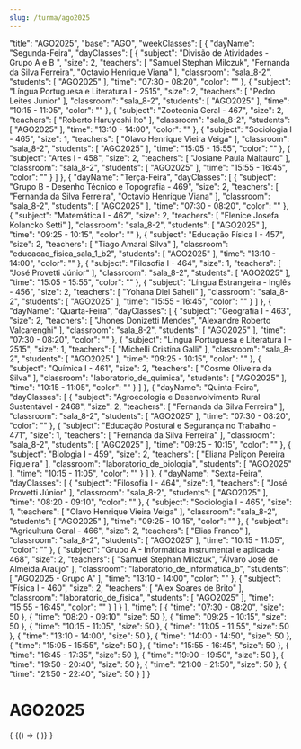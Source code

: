 ```yaml
---
slug: /turma/ago2025
---
```


  "title": "AGO2025",
  "base": "AGO",
  "weekClasses": [
    {
      "dayName": "Segunda-Feira",
      "dayClasses": [
        {
          "subject": "Divisão de Atividades - Grupo A e B ",
          "size": 2,
          "teachers": [
            "Samuel Stephan Milczuk",
            "Fernanda da Silva Ferreira",
            "Octavio Henrique Viana"
          ],
          "classroom": "sala_8-2",
          "students": [
            "AGO2025"
          ],
          "time": "07:30 - 08:20",
          "color": ""
        },
        {
          "subject": "Língua Portuguesa e Literatura I - 2515",
          "size": 2,
          "teachers": [
            "Pedro Leites Junior"
          ],
          "classroom": "sala_8-2",
          "students": [
            "AGO2025"
          ],
          "time": "10:15 - 11:05",
          "color": ""
        },
        {
          "subject": "Zootecnia Geral - 467",
          "size": 2,
          "teachers": [
            "Roberto Haruyoshi Ito"
          ],
          "classroom": "sala_8-2",
          "students": [
            "AGO2025"
          ],
          "time": "13:10 - 14:00",
          "color": ""
        },
        {
          "subject": "Sociologia I - 465",
          "size": 1,
          "teachers": [
            "Olavo Henrique Vieira Veiga"
          ],
          "classroom": "sala_8-2",
          "students": [
            "AGO2025"
          ],
          "time": "15:05 - 15:55",
          "color": ""
        },
        {
          "subject": "Artes I - 458",
          "size": 2,
          "teachers": [
            "Josiane Paula Maltauro"
          ],
          "classroom": "sala_8-2",
          "students": [
            "AGO2025"
          ],
          "time": "15:55 - 16:45",
          "color": ""
        }
      ]
    },
    {
      "dayName": "Terça-Feira",
      "dayClasses": [
        {
          "subject": "Grupo B - Desenho Técnico e Topografia - 469",
          "size": 2,
          "teachers": [
            "Fernanda da Silva Ferreira",
            "Octavio Henrique Viana"
          ],
          "classroom": "sala_8-2",
          "students": [
            "AGO2025"
          ],
          "time": "07:30 - 08:20",
          "color": ""
        },
        {
          "subject": "Matemática I - 462",
          "size": 2,
          "teachers": [
            "Elenice Josefa Kolancko Setti"
          ],
          "classroom": "sala_8-2",
          "students": [
            "AGO2025"
          ],
          "time": "09:25 - 10:15",
          "color": ""
        },
        {
          "subject": "Educação Física I - 457",
          "size": 2,
          "teachers": [
            "Tiago Amaral Silva"
          ],
          "classroom": "educacao_fisica_sala_1_b2",
          "students": [
            "AGO2025"
          ],
          "time": "13:10 - 14:00",
          "color": ""
        },
        {
          "subject": "Filosofia I - 464",
          "size": 1,
          "teachers": [
            "José Provetti Júnior"
          ],
          "classroom": "sala_8-2",
          "students": [
            "AGO2025"
          ],
          "time": "15:05 - 15:55",
          "color": ""
        },
        {
          "subject": "Língua Estrangeira - Inglês - 456",
          "size": 2,
          "teachers": [
            "Yohana Diel Saheli"
          ],
          "classroom": "sala_8-2",
          "students": [
            "AGO2025"
          ],
          "time": "15:55 - 16:45",
          "color": ""
        }
      ]
    },
    {
      "dayName": "Quarta-Feira",
      "dayClasses": [
        {
          "subject": "Geografia I - 463",
          "size": 2,
          "teachers": [
            "Jhones Donizetti Mendes",
            "Alexandre Roberto Valcarenghi"
          ],
          "classroom": "sala_8-2",
          "students": [
            "AGO2025"
          ],
          "time": "07:30 - 08:20",
          "color": ""
        },
        {
          "subject": "Língua Portuguesa e Literatura I - 2515",
          "size": 1,
          "teachers": [
            "Michelli Cristina Galli"
          ],
          "classroom": "sala_8-2",
          "students": [
            "AGO2025"
          ],
          "time": "09:25 - 10:15",
          "color": ""
        },
        {
          "subject": "Química I - 461",
          "size": 2,
          "teachers": [
            "Cosme Oliveira da Silva"
          ],
          "classroom": "laboratorio_de_quimica",
          "students": [
            "AGO2025"
          ],
          "time": "10:15 - 11:05",
          "color": ""
        }
      ]
    },
    {
      "dayName": "Quinta-Feira",
      "dayClasses": [
        {
          "subject": "Agroecologia e Desenvolvimento Rural Sustentável - 2468",
          "size": 2,
          "teachers": [
            "Fernanda da Silva Ferreira"
          ],
          "classroom": "sala_8-2",
          "students": [
            "AGO2025"
          ],
          "time": "07:30 - 08:20",
          "color": ""
        },
        {
          "subject": "Educação Postural e Segurança no Trabalho - 471",
          "size": 1,
          "teachers": [
            "Fernanda da Silva Ferreira"
          ],
          "classroom": "sala_8-2",
          "students": [
            "AGO2025"
          ],
          "time": "09:25 - 10:15",
          "color": ""
        },
        {
          "subject": "Biologia I - 459",
          "size": 2,
          "teachers": [
            "Eliana Peliçon Pereira Figueira"
          ],
          "classroom": "laboratorio_de_biologia",
          "students": [
            "AGO2025"
          ],
          "time": "10:15 - 11:05",
          "color": ""
        }
      ]
    },
    {
      "dayName": "Sexta-Feira",
      "dayClasses": [
        {
          "subject": "Filosofia I - 464",
          "size": 1,
          "teachers": [
            "José Provetti Júnior"
          ],
          "classroom": "sala_8-2",
          "students": [
            "AGO2025"
          ],
          "time": "08:20 - 09:10",
          "color": ""
        },
        {
          "subject": "Sociologia I - 465",
          "size": 1,
          "teachers": [
            "Olavo Henrique Vieira Veiga"
          ],
          "classroom": "sala_8-2",
          "students": [
            "AGO2025"
          ],
          "time": "09:25 - 10:15",
          "color": ""
        },
        {
          "subject": "Agricultura Geral - 466",
          "size": 2,
          "teachers": [
            "Elias Franco"
          ],
          "classroom": "sala_8-2",
          "students": [
            "AGO2025"
          ],
          "time": "10:15 - 11:05",
          "color": ""
        },
        {
          "subject": "Grupo A - Informática instrumental e aplicada - 468",
          "size": 2,
          "teachers": [
            "Samuel Stephan Milczuk",
            "Álvaro José de Almeida Araújo"
          ],
          "classroom": "laboratorio_de_informatica_b",
          "students": [
            "AGO2025 - Grupo A"
          ],
          "time": "13:10 - 14:00",
          "color": ""
        },
        {
          "subject": "Física I - 460",
          "size": 2,
          "teachers": [
            "Alex Soares de Brito"
          ],
          "classroom": "laboratorio_de_fisica",
          "students": [
            "AGO2025"
          ],
          "time": "15:55 - 16:45",
          "color": ""
        }
      ]
    }
  ],
  "time": [
    {
      "time": "07:30 - 08:20",
      "size": 50
    },
    {
      "time": "08:20 - 09:10",
      "size": 50
    },
    {
      "time": "09:25 - 10:15",
      "size": 50
    },
    {
      "time": "10:15 - 11:05",
      "size": 50
    },
    {
      "time": "11:05 - 11:55",
      "size": 50
    },
    {
      "time": "13:10 - 14:00",
      "size": 50
    },
    {
      "time": "14:00 - 14:50",
      "size": 50
    },
    {
      "time": "15:05 - 15:55",
      "size": 50
    },
    {
      "time": "15:55 - 16:45",
      "size": 50
    },
    {
      "time": "16:45 - 17:35",
      "size": 50
    },
    {
      "time": "19:00 - 19:50",
      "size": 50
    },
    {
      "time": "19:50 - 20:40",
      "size": 50
    },
    {
      "time": "21:00 - 21:50",
      "size": 50
    },
    {
      "time": "21:50 - 22:40",
      "size": 50
    }
  ]
}

# AGO2025

<div>
  {
    <BrowserOnly>
      {() => (
        <Grid
          title={data.title}
          weekClasses={data.weekClasses}
          time={data.time}
        />
      )}
    </BrowserOnly>
  }
</div>
